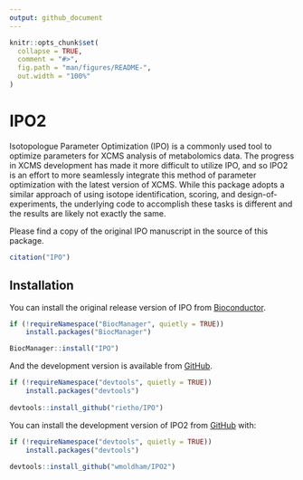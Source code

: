 ```yaml
---
output: github_document
---
```


<!-- README.md is generated from README.Rmd. Please edit that file -->

```r
knitr::opts_chunk$set(
  collapse = TRUE,
  comment = "#>",
  fig.path = "man/figures/README-",
  out.width = "100%"
)
```

# IPO2

<!-- badges: start -->
<!-- badges: end -->

Isotopologue Parameter Optimization (IPO) is a commonly used tool to optimize parameters for XCMS analysis of metabolomics data. The progress in XCMS development has made it more difficult to utilize IPO, and so IPO2 is an effort to more seamlessly integrate this method of parameter optimization with the latest version of XCMS. While this package adopts a similar approach of using isotope identification, scoring, and design-of-experiments, the underlying code to accomplish these tasks is different and the results are likely not exactly the same. 

Please find a copy of the original IPO manuscript in the source of this package. 

```r
citation("IPO")
```


## Installation

You can install the original release version of IPO from [Bioconductor](https://www.bioconductor.org/packages/release/bioc/html/IPO.html). 

``` r
if (!requireNamespace("BiocManager", quietly = TRUE))
    install.packages("BiocManager")

BiocManager::install("IPO")
```

And the development version is available from [GitHub](https://github.com/rietho/IPO). 

``` r
if (!requireNamespace("devtools", quietly = TRUE))
    install.packages("devtools")
    
devtools::install_github("rietho/IPO")
```

You can install the development version of IPO2 from [GitHub](https://github.com/rietho/IPO2) with:

``` r
if (!requireNamespace("devtools", quietly = TRUE))
    install.packages("devtools")
    
devtools::install_github("wmoldham/IPO2")
```

